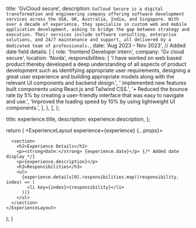 
  title: 'GvCloud secure',
  description: `GvCloud Secure is a digital transformation and engineering company offering software development services across the USA, UK, Australia, India, and Singapore. With over a decade of experience, they specialize in custom web and mobile application development, aiming to bridge the gap between strategy and execution. Their services include software consulting, enterprise solutions, and 24/7 maintenance and support, all delivered by a dedicated team of professionals.`,
  date: 'Aug 2023 – Nov 2023', // Added date field
  details: [
    {
      role: 'frontend Developer intern',
      company: 'Gv cloud secure',
      location: 'Noida',
      responsibilities: [
        'I have worked on web based product thereby developed a deep understanding of all aspects of product development such as identifying appropriate user requirements, designing a great user experience and building appropriate models along with the relevant UI components and backend design.',
        ' implemented new features built components using React.js and Tailwind CSS.',
        '• Reduced the bounce rate by 5% by creating a user-friendly interface that was easy to navigate and use.',
        'Improved the loading speed by 10% by using lightweight UI components.',
      ],
    },
  ],
};

  title: experience.title,
  description: experience.description,
};

  return (
    <ExperienceLayout experience={experience} {...props}>

      <section>
        <h2>Experience Details</h2>
        <p><strong>Date:</strong> {experience.date}</p> {/* Added date display */}
        <p>{experience.description}</p>
        <h3>Responsibilities</h3>
        <ul>
          {experience.details[0].responsibilities.map((responsibility, index) => (
            <li key={index}>{responsibility}</li>
          ))}
        </ul>
      </section>
    </ExperienceLayout>

);
}
